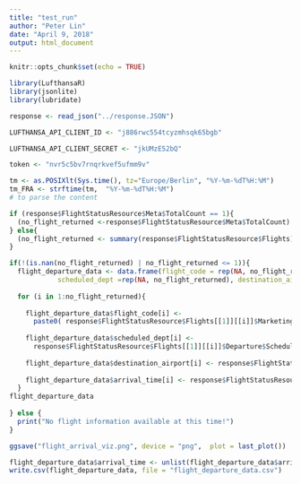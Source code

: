 ```yaml
---
title: "test_run"
author: "Peter Lin"
date: "April 9, 2018"
output: html_document
---
```


```r
knitr::opts_chunk$set(echo = TRUE)

```

```r
library(LufthansaR)
library(jsonlite)
library(lubridate)
```

```r
response <- read_json("../response.JSON")
```


```r

LUFTHANSA_API_CLIENT_ID <- "j886rwc554tcyzmhsqk65bgb"

LUFTHANSA_API_CLIENT_SECRET <- "jkUMzE52bQ"

token <- "nvr5c5bv7rnqrkvef5ufmm9v"

tm <- as.POSIXlt(Sys.time(), tz="Europe/Berlin", "%Y-%m-%dT%H:%M")
tm_FRA <- strftime(tm,  "%Y-%m-%dT%H:%M")
# to parse the content
```



```r

if (response$FlightStatusResource$Meta$TotalCount == 1){
  (no_flight_returned <-response$FlightStatusResource$Meta$TotalCount)
} else{
  (no_flight_returned <- summary(response$FlightStatusResource$Flights)[1])
}
```

```r

if(!(is.nan(no_flight_returned) | no_flight_returned <= 1)){
  flight_departure_data <- data.frame(flight_code = rep(NA, no_flight_returned), 
            scheduled_dept =rep(NA, no_flight_returned), destination_airport =rep(NA, no_flight_returned), arrival_time =rep(NA, no_flight_returned))
  
  for (i in 1:no_flight_returned){
  
    flight_departure_data$flight_code[i] <- 
      paste0( response$FlightStatusResource$Flights[[1]][[i]]$MarketingCarrier$AirlineID,response$FlightStatusResource$Flights[[1]][[i]]$MarketingCarrier$FlightNumber)
  
    flight_departure_data$scheduled_dept[i] <-  
      response$FlightStatusResource$Flights[[1]][[i]]$Departure$ScheduledTimeLocal$DateTime
  
    flight_departure_data$destination_airport[i] <- response$FlightStatusResource$Flights[[1]][[i]]$Arrival$AirportCode
    
    flight_departure_data$arrival_time[i] <- response$FlightStatusResource$Flights[[1]][[i]]$Arrival$ScheduledTimeLocal
  }
flight_departure_data
  
} else {
  print("No flight information available at this time!")
}

ggsave("flight_arrival_viz.png", device = "png",  plot = last_plot())
```

```r
flight_departure_data$arrival_time <- unlist(flight_departure_data$arrival_time)
write.csv(flight_departure_data, file = "flight_departure_data.csv")
```
